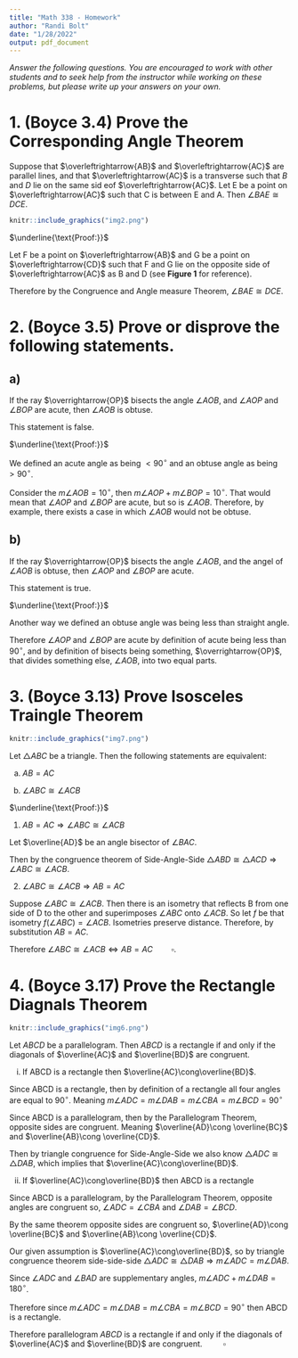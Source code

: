 ```yaml
---
title: "Math 338 - Homework"
author: "Randi Bolt"
date: "1/28/2022"
output: pdf_document
---
```


_Answer the following questions. You are encouraged to work with other students and to seek help from the instructor while working on these problems, but please write up your answers on your own._

# 1. (Boyce 3.4) Prove the Corresponding Angle Theorem 

Suppose that $\overleftrightarrow{AB}$ and $\overleftrightarrow{AC}$ are parallel lines, and that $\overleftrightarrow{AC}$ is a transverse such that $B$ and $D$ lie on the same sid eof $\overleftrightarrow{AC}$. Let E be a point on $\overleftrightarrow{AC}$ such that C is between E and A. Then $\angle BAE\cong DCE$. 

```r
knitr::include_graphics("img2.png")
```

$\underline{\text{Proof:}}$

Let F be a point on $\overleftrightarrow{AB}$ and G be a point on $\overleftrightarrow{CD}$ such that F and G lie on the opposite side of $\overleftrightarrow{AC}$ as B and D (see **Figure 1** for reference).  

\begin{equation}\label{1ii}
\begin{split}
m\angle BAE &= 180^\circ -m\angle FAE\\
&=m\angle GCA\\
&=180^\circ-m\angle ACD\\
&= m\angle DCE
\end{split}
\end{equation}

Therefore by the Congruence and Angle measure Theorem, $\angle BAE\cong DCE$.


# 2. (Boyce 3.5) Prove or disprove the following statements. 

## a) 

If the ray $\overrightarrow{OP}$ bisects the angle $\angle AOB$, and $\angle AOP$ and $\angle BOP$ are acute, then $\angle AOB$ is obtuse. 

This statement is false. 

$\underline{\text{Proof:}}$

We defined an acute angle as being $<90^\circ$ and an obtuse angle as being $>90^\circ$. 

Consider the $m\angle AOB = 10^\circ$, then $m\angle AOP +m\angle BOP=10^\circ$. That would mean that $\angle AOP$ and $\angle BOP$ are acute, but so is $\angle AOB$. Therefore, by example, there exists a case in which $\angle AOB$ would not be obtuse. 

## b) 

If the ray $\overrightarrow{OP}$ bisects the angle $\angle AOB$, and the angel of $\angle AOB$ is obtuse, then $\angle AOP$ and $\angle BOP$ are acute. 

This statement is true. 

$\underline{\text{Proof:}}$

Another way we defined an obtuse angle was being less than straight angle. 

\begin{equation}\label{2b}
\begin{split}
180^\circ >& m\angle AOB\\
\frac{1}{2} 180^\circ >& \frac{1}{2}m\angle AOB\\
90^\circ >& m\angle AOP = m\angle BOP
\end{split}
\end{equation}

Therefore $\angle AOP$ and $\angle BOP$ are acute by definition of acute being less than $90^\circ$, and by definition of bisects being something, $\overrightarrow{OP}$, that divides something else, $\angle AOB$, into two equal parts. 

# 3. (Boyce 3.13) Prove Isosceles Traingle Theorem 

<p>

```r
knitr::include_graphics("img7.png")
```

</p>

Let $\triangle ABC$ be a triangle. Then the following statements are equivalent: 

(a) $AB=AC$

(b) $\angle ABC\cong \angle ACB$

$\underline{\text{Proof:}}$

1. $AB=AC\Rightarrow\angle ABC\cong \angle ACB$

Let $\overline{AD}$ be an angle bisector of $\angle BAC$. 

Then by the congruence theorem of Side-Angle-Side $\triangle ABD\cong \triangle ACD\Rightarrow \angle ABC\cong \angle ACB$. 

2. $\angle ABC\cong \angle ACB\Rightarrow AB=AC$

Suppose $\angle ABC\cong \angle ACB$. Then there is an isometry that reflects B from one side of D to the other and superimposes $\angle ABC$ onto $\angle ACB$. So let $f$ be that isometry $f(\angle ABC)=\angle ACB$. Isometries preserve distance. Therefore, by substitution $AB=AC$. 

Therefore $\angle ABC\cong \angle ACB\Leftrightarrow AB=AC\quad\quad\square$.

# 4. (Boyce 3.17) Prove the Rectangle Diagnals Theorem 

<p>

```r
knitr::include_graphics("img6.png")
```

</P>

Let $ABCD$ be a parallelogram. Then $ABCD$ is a rectangle if and only if the diagonals of $\overline{AC}$ and $\overline{BD}$ are congruent. 

i) If ABCD is a rectangle then $\overline{AC}\cong\overline{BD}$.

Since ABCD is a rectangle, then by definition of a rectangle all four angles are equal to $90^\circ$. Meaning $m\angle ADC=m\angle DAB=m\angle CBA=m\angle BCD=90^\circ$

Since ABCD is a parallelogram, then by the Parallelogram Theorem, opposite sides are congruent. Meaning $\overline{AD}\cong \overline{BC}$ and $\overline{AB}\cong \overline{CD}$.

Then by triangle congruence for Side-Angle-Side we also know $\triangle ADC\cong \triangle DAB$, which implies that $\overline{AC}\cong\overline{BD}$. 

ii) If $\overline{AC}\cong\overline{BD}$ then ABCD is a rectangle

Since ABCD is a parallelogram, by the Parallelogram Theorem, opposite angles are congruent so,  $\angle ADC=\angle CBA$ and $\angle DAB=\angle BCD$. 

By the same theorem opposite sides are congruent so, $\overline{AD}\cong \overline{BC}$ and $\overline{AB}\cong \overline{CD}$.  

Our given assumption is $\overline{AC}\cong\overline{BD}$, so by triangle congruence theorem side-side-side $\triangle ADC \cong \triangle DAB\Rightarrow m\angle ADC = m\angle DAB$. 

Since $\angle ADC$ and $\angle BAD$ are supplementary angles, $m\angle ADC+m\angle DAB=180^\circ$. 

Therefore since $m\angle ADC=m\angle DAB=m\angle CBA=m\angle BCD=90^\circ$ then ABCD is a rectangle. 

Therefore parallelogram $ABCD$ is a rectangle if and only if the diagonals of $\overline{AC}$ and $\overline{BD}$ are congruent. $\quad\quad\square$





